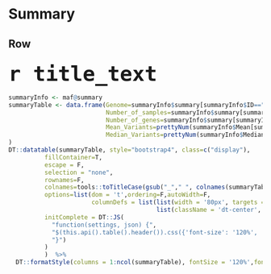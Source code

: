 
Summary {data-orientation=rows}
=======================================================================
Row {data-height=120}
-------------------------------------
### <font size="9"> `r title_text` </font>
```r
summaryInfo <- maf@summary
summaryTable <- data.frame(Genome=summaryInfo$summary[summaryInfo$ID=="NCBI_Build"],
                           Number_of_samples=summaryInfo$summary[summaryInfo$ID=="Samples"],
                           Number_of_genes=summaryInfo$summary[summaryInfo$ID=="nGenes"],
                           Mean_Variants=prettyNum(summaryInfo$Mean[summaryInfo$ID=="total"],digits=4),
                           Median_Variants=prettyNum(summaryInfo$Median[summaryInfo$ID=="total"], digits=4)
)
DT::datatable(summaryTable, style="bootstrap4", class=c("display"),
          fillContainer=T,
          escape = F,
          selection = "none",
          rownames=F,
          colnames=tools::toTitleCase(gsub("_"," ", colnames(summaryTable))),
          options=list(dom = 't',ordering=F,autoWidth=F,
                       columnDefs = list(list(width = '80px', targets = "_all"),
                                         list(className = 'dt-center', targets = "_all")),
          initComplete = DT::JS(
            "function(settings, json) {",
            "$(this.api().table().header()).css({'font-size': '120%', 'background-color': '#ace1fa', 'color': '#424242'});",
            "}")             
          )
          )  %>%
  DT::formatStyle(columns = 1:ncol(summaryTable), fontSize = '120%',fontWeight="bold") 

```
